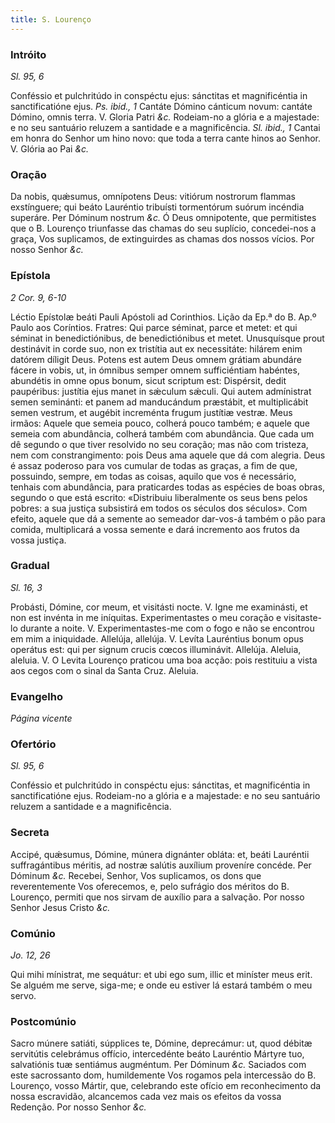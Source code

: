 ```yaml
---
title: S. Lourenço
---
```


### Intróito 

_Sl. 95, 6_

<div class="grid grid-cols-2 gap-5">
  <span class="text-justify">
    Conféssio et pulchritúdo in conspéctu ejus: sánctitas et magnificéntia in
    sanctificatióne ejus. <em>Ps. ibid., 1</em> Cantáte Dómino cánticum novum:
    cantáte Dómino, omnis terra. V. Gloria Patri <em>&c.</em>
  </span>
  <span class="text-justify">
    Rodeiam-no a glória e a majestade: e no seu santuário reluzem a santidade e
    a magnificência. <em>Sl. ibid., 1</em> Cantai em honra do Senhor um hino
    novo: que toda a terra cante hinos ao Senhor. V. Glória ao Pai <em>&c.</em>
  </span>
</div>

### Oração

<div class="grid grid-cols-2 gap-5">
  <span class="text-justify">
    Da nobis, quǽsumus, omnípotens Deus: vitiórum nostrorum flammas exstínguere;
    qui beáto Lauréntio tribuísti tormentórum suórum incéndia superáre. Per
    Dóminum nostrum <em>&c.</em>
  </span>
  <span class="text-justify">
    Ó Deus omnipotente, que permitistes que o B. Lourenço triunfasse das chamas
    do seu suplício, concedei-nos a graça, Vos suplicamos, de extinguirdes as
    chamas dos nossos vícios. Por nosso Senhor <em>&c.</em>
  </span>
</div>

### Epístola 

_2 Cor. 9, 6-10_

<div class="grid grid-cols-2 gap-5">
  <span class="text-justify">
    Léctio Epístolæ beáti Pauli Apóstoli ad Corinthios.
  </span>
  <span class="text-justify">
    Lição da Ep.ª do B. Ap.º Paulo aos Coríntios.
  </span>
  <span class="text-justify">
    Fratres: Qui parce séminat, parce et metet: et qui séminat in
    benedictiónibus, de benedictiónibus et metet. Unusquísque prout destinávit
    in corde suo, non ex tristítia aut ex necessitáte: hilárem enim datórem
    díligit Deus. Potens est autem Deus omnem grátiam abundáre fácere in vobis,
    ut, in ómnibus semper omnem sufficiéntiam habéntes, abundétis in omne opus
    bonum, sicut scriptum est: Dispérsit, dedit paupéribus: justítia ejus manet
    in sǽculum sǽculi. Qui autem admínistrat semen seminánti: et panem ad
    manducándum præstábit, et multiplicábit semen vestrum, et augébit increménta
    frugum justítiæ vestræ.
  </span>
  <span class="text-justify">
    Meus irmãos: Aquele que semeia pouco, colherá pouco também; e aquele que
    semeia com abundância, colherá também com abundância. Que cada um dê segundo
    o que tiver resolvido no seu coração; mas não com tristeza, nem com
    constrangimento: pois Deus ama aquele que dá com alegria. Deus é assaz
    poderoso para vos cumular de todas as graças, a fim de que, possuindo,
    sempre, em todas as coisas, aquilo que vos é necessário, tenhais com
    abundância, para praticardes todas as espécies de boas obras, segundo o que
    está escrito: «Distribuiu liberalmente os seus bens pelos pobres: a sua
    justiça subsistirá em todos os séculos dos séculos». Com efeito, aquele que
    dá a semente ao semeador dar-vos-á também o pão para comida, multiplicará a
    vossa semente e dará incremento aos frutos da vossa justiça.
  </span>
</div>

### Gradual 

_Sl. 16, 3_

<div class="grid grid-cols-2 gap-5">
  <span class="text-justify">
    Probásti, Dómine, cor meum, et visitásti nocte. V. Igne me examinásti, et
    non est invénta in me iníquitas.
  </span>
  <span class="text-justify">
    Experimentastes o meu coração e visitaste-lo durante a noite. V.
    Experimentastes-me com o fogo e não se encontrou em mim a iniquidade.
  </span>
  <span class="text-justify">
    Allelúja, allelúja. V. Levíta Lauréntius bonum opus operátus est: qui per
    signum crucis cœcos illuminávit. Allelúja.
  </span>
  <span class="text-justify">
    Aleluia, aleluia. V. O Levita Lourenço praticou uma boa acção: pois
    restituiu a vista aos cegos com o sinal da Santa Cruz. Aleluia.
  </span>
</div>

### Evangelho 

_Página vicente_

### Ofertório 

_Sl. 95, 6_

<div class="grid grid-cols-2 gap-5">
  <span class="text-justify">
    Conféssio et pulchritúdo in conspéctu ejus: sánctitas, et magnificéntia in
    sanctificatióne ejus.
  </span>
  <span class="text-justify">
    Rodeiam-no a glória e a majestade: e no seu santuário reluzem a santidade e
    a magnificência.
  </span>
</div>

### Secreta

<div class="grid grid-cols-2 gap-5">
  <span class="text-justify">
    Accipé, quǽsumus, Dómine, múnera dignánter obláta: et, beáti Lauréntii
    suffragántibus méritis, ad nostræ salútis auxílium proveníre concéde. Per
    Dóminum <em>&c.</em>
  </span>
  <span class="text-justify">
    Recebei, Senhor, Vos suplicamos, os dons que reverentemente Vos oferecemos,
    e, pelo sufrágio dos méritos do B. Lourenço, permiti que nos sirvam de
    auxílio para a salvação. Por nosso Senhor Jesus Cristo <em>&c.</em>
  </span>
</div>

### Comúnio 

_Jo. 12, 26_

<div class="grid grid-cols-2 gap-5">
  <span class="text-justify">
    Qui mihi mínistrat, me sequátur: et ubi ego sum, illic et miníster meus
    erit.
  </span>
  <span class="text-justify">
    Se alguém me serve, siga-me; e onde eu estiver lá estará também o meu servo.
  </span>
</div>

### Postcomúnio

<div class="grid grid-cols-2 gap-5">
  <span class="text-justify">
    Sacro múnere satiáti, súpplices te, Dómine, deprecámur: ut, quod débitæ
    servitútis celebrámus offício, intercedénte beáto Lauréntio Mártyre tuo,
    salvatiónis tuæ sentiámus augméntum. Per Dóminum <em>&c.</em>
  </span>
  <span class="text-justify">
    Saciados com este sacrossanto dom, humildemente Vos rogamos pela intercessão
    do B. Lourenço, vosso Mártir, que, celebrando este ofício em reconhecimento
    da nossa escravidão, alcancemos cada vez mais os efeitos da vossa Redenção.
    Por nosso Senhor <em>&c.</em>
  </span>
</div>
